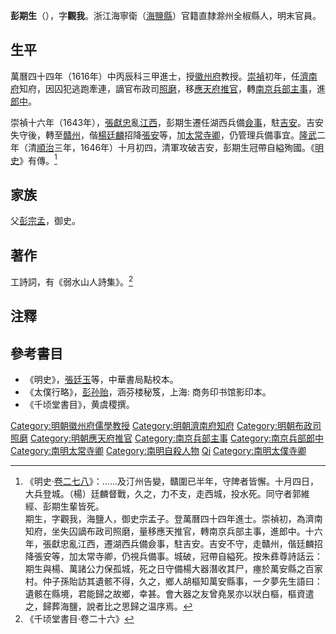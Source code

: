 {{明清人物信息框
| 姓名 = 彭期生
| 原名 =
| 圖片名稱= 
| 圖片大小 = 200px
| 圖片說明 = 
| 最高職務 = 太常寺卿
| 國家 = 大明
| 爵位 =
| 籍貫 = [[浙江承宣布政使司|浙江承宣布政使司]][[嘉興府|嘉興府]][[海鹽縣|海鹽縣]]
| 族裔 = 漢族
| 旗籍 = 
| 字號 = 字觀我
| 諡號 = 
| 出生日期 = 明[[萬曆|萬曆]]二十一年十二月初八<br>（1594年）<ref>《太僕行略》</ref>
| 出生地點 = [[浙江承宣布政使司|浙江承宣布政使司]][[海鹽縣|海鹽縣]]
| 逝世日期 = 明[[隆武|隆武]]二年（清[[順治|順治]]三年）十月初四<br>（1646年）
| 逝世地點 = [[江西承宣布政使司|江西承宣布政使司]][[贛州|贛州]]
| 墓葬 =
| 配偶 =
| 親屬 = 
| 出身 = 
* 萬曆四十四年丙辰科同進士出身
| 經歷 = 
| 著作 =
*《弱水山人詩集》
}}
'''彭期生'''（{{bd|1593年||1646年||catIdx=Peng彭}}），字'''觀我'''。浙江海寧衛（[[海鹽縣|海鹽縣]]）官籍直隸滁州全椒縣人，明末官員。

==生平==
萬曆四十四年（1616年）中丙辰科三甲進士，授[[徽州府|徽州府]]教授。[[崇禎|崇禎]]初年，任[[濟南府|濟南府]]知府，因囚犯逃跑牽連，謫官布政司[[照磨|照磨]]，移[[應天府|應天府]][[推官|推官]]，轉[[南京|南京]][[兵部|兵部]][[主事|主事]]，進[[郎中|郎中]]。

崇禎十六年（1643年），[[張獻忠|張獻忠]]亂[[江西|江西]]，彭期生遷任湖西兵備[[僉事|僉事]]，駐[[吉安市|吉安]]。吉安失守後，轉至[[贛州|贛州]]，偕[[楊廷麟|楊廷麟]]招降[[陳丹_(明朝)|張安]]等，加[[太常寺卿|太常寺卿]]，仍管理兵備事宜。[[隆武|隆武]]二年（清[[順治|順治]]三年，1646年）十月初四，清軍攻破吉安，彭期生冠帶自縊殉國。《[[明史|明史]]》有傳。<ref>《明史·[[s:明史/卷278|卷二七八]]》：……及汀州告變，贛圍已半年，守陴者皆懈。十月四日，大兵登城。（楊）廷麟督戰，久之，力不支，走西城，投水死。同守者郭維經、彭期生輩皆死。<br>期生，字觀我，海鹽人，御史宗孟子。登萬曆四十四年進士。崇禎初，為濟南知府，坐失囚謫布政司照磨，量移應天推官，轉南京兵部主事，進郎中。十六年，張獻忠亂江西，遷湖西兵備僉事，駐吉安。吉安不守，走贛州，偕廷麟招降張安等，加太常寺卿，仍視兵備事。城破，冠帶自縊死。按朱彞尊詩話云：期生與楊、萬諸公力保孤城，死之日守備楊大器潛收其尸，瘞於萬安縣之百家村。仲子孫貽訪其遺骸不得，久之，鄉人胡樞知萬安縣事，一夕夢先生語曰：遺骸在縣境，君能歸之故鄉，幸甚。會大器之友曾堯㫤亦以狀白樞，樞資遣之，歸葬海鹽，說者比之思歸之温序焉。</ref>

== 家族 ==
父[[彭宗孟|彭宗孟]]，御史。

==著作==
工詩詞，有《弱水山人詩集》。<ref>《千顷堂書目·卷二十六》</ref>

==注釋==
{{reflist}}

==參考書目==
*《明史》，[[張廷玉|張廷玉]]等，中華書局點校本。
*《太僕行略》，[[彭孙贻|彭孙贻]]，涵芬楼秘笈，上海: 商务印书馆影印本。
*《千顷堂書目》，黄虞稷撰。
{{start box}}
{{s-off}}
{{s-before|[[袁中道|袁中道]]}}
{{s-title|明朝徽州府教授|萬曆年間－天啟年間}}
{{s-after|[[張拱極_(丹徒)|張拱極]]}}
{{end box}}

{{萬曆四十四年丙辰科殿試金榜}}
{{海鹽彭宗孟家族}}
{{DEFAULTSORT:Peng彭}}
[[Category:明朝徽州府儒學教授|Category:明朝徽州府儒學教授]]
[[Category:明朝濟南府知府|Category:明朝濟南府知府]]
[[Category:明朝布政司照磨|Category:明朝布政司照磨]]
[[Category:明朝應天府推官|Category:明朝應天府推官]]
[[Category:南京兵部主事|Category:南京兵部主事]]
[[Category:南京兵部郎中|Category:南京兵部郎中]]
[[Category:南明太常寺卿|Category:南明太常寺卿]]
[[Category:南明自殺人物|Category:南明自殺人物]]
[[Category:海鹽彭氏|Qi]]
[[Category:南明太僕寺卿|Category:南明太僕寺卿]]